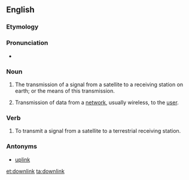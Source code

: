 ==English==
{{wikipedia}}

===Etymology===

{{prefix|down|link|lang=en}}

===Pronunciation===

* {{IPA|ˈdaʊnlɪŋk|lang=en}}

===Noun===
{{en-noun}}

# {{context|telecommunications|lang=en}} The transmission of a signal from a satellite to a receiving station on earth; or the means of this transmission.
# {{context|telecommunications|lang=en}} Transmission of data from a [[network]], usually wireless, to the [[user]].

===Verb===
{{en-verb}}

# To transmit a signal from a satellite to a terrestrial receiving station.

===Antonyms===
* [[uplink]]

[[et:downlink]]
[[ta:downlink]]